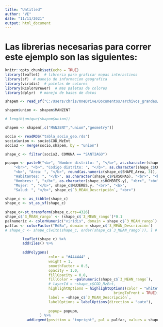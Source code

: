 ```yaml
---
title: "Untitled"
author: "VE"
date: "11/11/2021"
output: html_document
---
```


# Las librerias necesarias para correr este ejemplo son las siguientes:

```r
knitr::opts_chunk$set(echo = TRUE)
library(leaflet)  # libreria para graficar mapas interactivos
library(sf)  # manejo de informacion geografica 
library(viridis)  # paletas de colores
library(RColorBrewer)  # mas paletas de colores
library(dplyr)  # manejo de bases de datos
```

  
```r
shapem <- read_sf("C:/Users/chris/OneDrive/Documentos/archivos_grandes/shp_manzanal/Microdatos_Censo_2017%3A_Manzana.shp")

```
```r
shapem$union <- shapem$MANZENT

# length(unique(shapem$union))
```


```r
shapem <- shapem[,c("MANZENT","union","geometry")]


```

```r
socio <- readRDS("tabla_socio_geo.rds")
socio$union <- socio$COD_MzEnt
socio2 <- merge(socio,shapem, by = "union")

```
 
```r
shape_c <- filter(socio2, COMUNA == "SANTIAGO")

```
 
  
```r
popupm <- paste0("<b>", "Nombre distrito: ", "</b>", as.character(shape_c$NOMBRE_DIS), 
    "<br>", "<b>", "Codigo distrito: ", "</b>", as.character(shape_c$CODIGO_DIS), "<br>", 
    "<b>", "Area: ", "</b>", round(as.numeric(shape_c$SHAPE_Area, 3)), "<br>", "<b>", 
    "Habitantes: ", "</b>", as.character(shape_c$PERSONAS), "<br>", "<b>", 
    "Hombres: ", "</b>", as.character(shape_c$HOMBRES.y), "<br>", "<b>", 
    "Mujer: ", "</b>", shape_c$MUJERES.y, "<br>", "<b>", 
    "Salud: ", "</b>", shape_c$`3_MEAN_Descripción`, "<br>")

shape_c <- as_tibble(shape_c)
shape_c <- st_as_sf(shape_c)
 
shape_c<-st_transform(shape_c,crs=4326)
shape_c$`3_MEAN_rango` <- (shape_c$`3_MEAN_rango`)*0.1
palnumeric <- colorNumeric("viridis", domain = shape_c$`3_MEAN_rango`) 
palfac <- colorFactor("RdBu", domain = shape_c$`3_MEAN_Descripción`)
# shape_c <- shape_c[with(shape_c, order(shape_c$`3_MEAN_rango`)), ] # Orden directo 


```



```r
        leaflet(shape_c) %>% 
        addTiles() %>%
          
        addPolygons( 
                    color = "#444444" ,
                    weight = 1, 
                    smoothFactor = 0.5,
                    opacity = 1.0, 
                    fillOpacity = 0.8,  
                    fillColor = ~palnumeric(shape_c$`3_MEAN_rango`),
                    # layerId = ~shape_c$COD_MzEnt,
                    highlightOptions = highlightOptions(color = "white", weight = 2,
                                                  bringToFront = TRUE),
                    label = ~shape_c$`3_MEAN_Descripción`,
                    labelOptions = labelOptions(direction = "auto"),
                    
                    popup= popupm,
                ) %>%
          addLegend(position = "topright", pal = palfac, values = shape_c$`3_MEAN_Descripción`, title = "Rangos")
    
```










